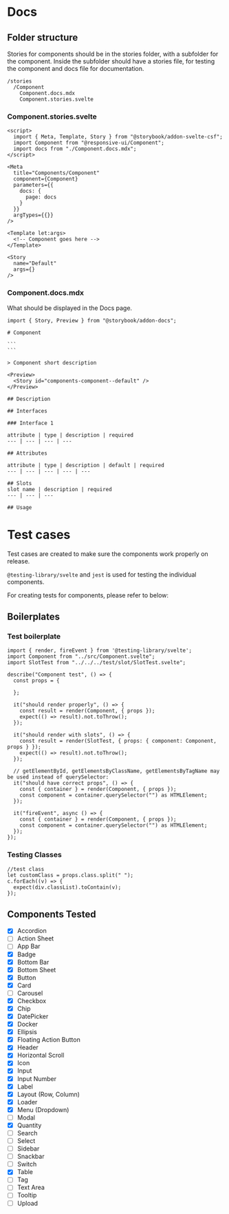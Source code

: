 
<Meta title="Docs/Templates" />

# Docs

## Folder structure

Stories for components should be in the stories folder, with a subfolder for the component.
Inside the subfolder should have a stories file, for testing the component and docs file for documentation.
```
/stories
  /Component
    Component.docs.mdx
    Component.stories.svelte
```

### Component.stories.svelte

```
<script>
  import { Meta, Template, Story } from "@storybook/addon-svelte-csf";
  import Component from "@responsive-ui/Component";
  import docs from "./Component.docs.mdx";
</script>

<Meta
  title="Components/Component"
  component={Component}
  parameters={{
    docs: {
      page: docs
    }
  }}
  argTypes={{}}
/>

<Template let:args>
  <!-- Component goes here -->
</Template>

<Story
  name="Default"
  args={}
/>
```
### Component.docs.mdx

What should be displayed in the Docs page.

````
import { Story, Preview } from "@storybook/addon-docs";

# Component

```
```

> Component short description

<Preview>
  <Story id="components-component--default" />
</Preview>

## Description

## Interfaces

### Interface 1

attribute | type | description | required
--- | --- | --- | ---

## Attributes

attribute | type | description | default | required
--- | --- | --- | --- | ---

## Slots
slot name | description | required
--- | --- | ---

## Usage

````

# Test cases

Test cases are created to make sure the components work properly on release.

`@testing-library/svelte` and `jest` is used for testing the individual components.

For creating tests for components, please refer to below:

## Boilerplates

### Test boilerplate
```
import { render, fireEvent } from '@testing-library/svelte';
import Component from "../src/Component.svelte";
import SlotTest from "../../../test/slot/SlotTest.svelte";

describe("Component test", () => {
  const props = {

  };

  it("should render properly", () => {
    const result = render(Component, { props });
    expect(() => result).not.toThrow();
  });

  it("should render with slots", () => {
    const result = render(SlotTest, { props: { component: Component, props } });
    expect(() => result).not.toThrow();
  });

  // getElementById, getElementsByClassName, getElementsByTagName may be used instead of querySelector:
  it("should have correct props", () => {
    const { container } = render(Component, { props });
    const component = container.querySelector("") as HTMLElement;
  });

  it("fireEvent", async () => {
    const { container } = render(Component, { props });
    const component = container.querySelector("") as HTMLElement;
  });
});
```

### Testing Classes
```
//test class
let customClass = props.class.split(" ");
c.forEach((v) => {
  expect(div.classList).toContain(v);
});
```

## Components Tested

- [x] Accordion
- [ ] Action Sheet
- [ ] App Bar
- [x] Badge
- [x] Bottom Bar
- [x] Bottom Sheet
- [x] Button
- [x] Card
- [ ] Carousel
- [x] Checkbox
- [x] Chip
- [x] DatePicker
- [x] Docker
- [x] Ellipsis
- [x] Floating Action Button
- [x] Header
- [x] Horizontal Scroll
- [x] Icon
- [x] Input
- [x] Input Number
- [x] Label
- [x] Layout (Row, Column)
- [x] Loader
- [x] Menu (Dropdown)
- [ ] Modal
- [x] Quantity
- [ ] Search
- [ ] Select
- [ ] Sidebar
- [ ] Snackbar
- [ ] Switch
- [x] Table
- [ ] Tag
- [ ] Text Area
- [ ] Tooltip
- [ ] Upload